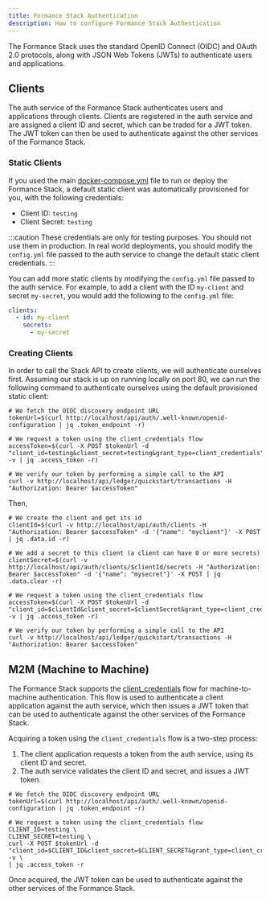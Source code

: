 ```yaml
---
title: Formance Stack Authentication
description: How to configure Formance Stack Authentication
---
```


The Formance Stack uses the standard OpenID Connect (OIDC) and OAuth 2.0 protocols, along with JSON Web Tokens (JWTs) to authenticate users and applications.

## Clients

The auth service of the Formance Stack authenticates users and applications through clients. Clients are registered in the auth service and are assigned a client ID and secret, which can be traded for a JWT token. The JWT token can then be used to authenticate against the other services of the Formance Stack.

### Static Clients

If you used the main [docker-compose.yml](https://github.com/formancehq/stack/blob/main/docker-compose.yml) file to run or deploy the Formance Stack, a default static client was automatically provisioned for you, with the following credentials:

- Client ID: `testing`
- Client Secret: `testing`

:::caution
These credentials are only for testing purposes. You should not use them in production. In real world deployments, you should modify the `config.yml` file passed to the auth service to change the default static client credentials.
:::

You can add more static clients by modifying the `config.yml` file passed to the auth service. For example, to add a client with the ID `my-client` and secret `my-secret`, you would add the following to the `config.yml` file:

```yaml
clients:
  - id: my-client
    secrets:
      - my-secret
```

### Creating Clients

In order to call the Stack API to create clients, we will authenticate ourselves first. Assuming our stack is up on running locally on port 80, we can run the following command to authenticate ourselves using the default provisioned static client:

```shell
# We fetch the OIDC discovery endpoint URL
tokenUrl=$(curl http://localhost/api/auth/.well-known/openid-configuration | jq .token_endpoint -r)

# We request a token using the client_credentials flow
accessToken=$(curl -X POST $tokenUrl -d "client_id=testing&client_secret=testing&grant_type=client_credentials" -v | jq .access_token -r)

# We verify our token by performing a simple call to the API
curl -v http://localhost/api/ledger/quickstart/transactions -H "Authorization: Bearer $accessToken"
```

Then,

```shell
# We create the client and get its id
clientId=$(curl -v http://localhost/api/auth/clients -H "Authorization: Bearer $accessToken" -d '{"name": "myclient"}' -X POST | jq .data.id -r)

# We add a secret to this client (a client can have 0 or more secrets)
clientSecret=$(curl -v http://localhost/api/auth/clients/$clientId/secrets -H "Authorization: Bearer $accessToken" -d '{"name": "mysecret"}' -X POST | jq .data.clear -r)

# We request a token using the client_credentials flow
accessToken=$(curl -X POST $tokenUrl -d "client_id=$clientId&client_secret=$clientSecret&grant_type=client_credentials" -v | jq .access_token -r)

# We verify our token by performing a simple call to the API
curl -v http://localhost/api/ledger/quickstart/transactions -H "Authorization: Bearer $accessToken"
```

## M2M (Machine to Machine)

The Formance Stack supports the [client_credentials](https://www.oauth.com/oauth2-servers/access-tokens/client-credentials/) flow for machine-to-machine authentication. This flow is used to authenticate a client application against the auth service, which then issues a JWT token that can be used to authenticate against the other services of the Formance Stack.

Acquiring a token using the `client_credentials` flow is a two-step process:

1. The client application requests a token from the auth service, using its client ID and secret.
2. The auth service validates the client ID and secret, and issues a JWT token.

```shell
# We fetch the OIDC discovery endpoint URL
tokenUrl=$(curl http://localhost/api/auth/.well-known/openid-configuration | jq .token_endpoint -r)

# We request a token using the client_credentials flow
CLIENT_ID=testing \
CLIENT_SECRET=testing \
curl -X POST $tokenUrl -d "client_id=$CLIENT_ID&client_secret=$CLIENT_SECRET&grant_type=client_credentials" -v \
| jq .access_token -r
```

Once acquired, the JWT token can be used to authenticate against the other services of the Formance Stack.


<!-- ## Three-legged Flows (User through third-party application) -->
